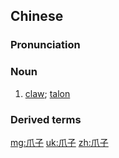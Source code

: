 ==Chinese==
{{zh-forms}}

===Pronunciation===
{{zh-pron
|m=爪zi
|c=zaau2 zi2
|cat=n
}}

===Noun===
{{zh-noun}}

# [[claw]]; [[talon]] {{gloss|curved horny nail}}

===Derived terms===
{{zh-der|雞爪子}}

[[mg:爪子]]
[[uk:爪子]]
[[zh:爪子]]